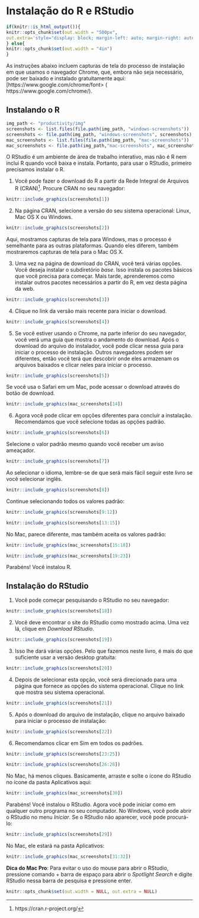 # Instalação do R e RStudio {#installing-r-rstudio}

```r
if(knitr::is_html_output()){
knitr::opts_chunk$set(out.width = "500px",
out.extra='style="display: block; margin-left: auto; margin-right: auto; background-color: #000; padding:3px;"')
} else{
knitr::opts_chunk$set(out.width = "4in")
}
```

As instruções abaixo incluem capturas de tela do processo de instalação em que usamos o navegador Chrome, que, embora não seja necessário, pode ser baixado e instalado gratuitamente aqui: [https://www.google.com/chrome/font> ( https://www.google.com/chrome/).

## Instalando o R


```r
img_path <- "productivity/img"
screenshots <- list.files(file.path(img_path, "windows-screenshots"))
screenshots <- file.path(img_path, "windows-screenshots", screenshots)
mac_screenshots <- list.files(file.path(img_path, "mac-screenshots"))
mac_screenshots <- file.path(img_path,"mac-screenshots", mac_screenshots)
```

O RStudio é um ambiente de área de trabalho interativo, mas não é R nem inclui R quando você baixa e instala. Portanto, para usar o RStudio, primeiro precisamos instalar o R.

1. Você pode fazer o download do R a partir da Rede Integral de Arquivos R (CRAN)^[https://cran.r-project.org/]. Procure CRAN no seu navegador:

```r
knitr::include_graphics(screenshots[1])
```

2. Na página CRAN, selecione a versão do seu sistema operacional: Linux, Mac OS X ou Windows.

```r
knitr::include_graphics(screenshots[2])
```

Aqui, mostramos capturas de tela para Windows, mas o processo é semelhante para as outras plataformas. Quando eles diferem, também mostraremos capturas de tela para o Mac OS X.

3. Uma vez na página de download do CRAN, você terá várias opções. Você deseja instalar o subdiretório _base_. Isso instala os pacotes básicos que você precisa para começar. Mais tarde, aprenderemos como instalar outros pacotes necessários a partir do R, em vez desta página da web.

```r
knitr::include_graphics(screenshots[3])
```

4. Clique no link da versão mais recente para iniciar o download.

```r
knitr::include_graphics(screenshots[4])
```

5. Se você estiver usando o Chrome, na parte inferior do seu navegador, você verá uma guia que mostra o andamento do download. Após o download do arquivo do instalador, você pode clicar nessa guia para iniciar o processo de instalação. Outros navegadores podem ser diferentes, então você terá que descobrir onde eles armazenam os arquivos baixados e clicar neles para iniciar o processo.

```r
knitr::include_graphics(screenshots[5])
```

Se você usa o Safari em um Mac, pode acessar o download através do botão de download.

```r
knitr::include_graphics(mac_screenshots[14])
```

6. Agora você pode clicar em opções diferentes para concluir a instalação. Recomendamos que você selecione todas as opções padrão.

```r
knitr::include_graphics(screenshots[6])
```

Selecione o valor padrão mesmo quando você receber um aviso ameaçador.

```r
knitr::include_graphics(screenshots[7])
```

Ao selecionar o idioma, lembre-se de que será mais fácil seguir este livro se você selecionar inglês.

```r
knitr::include_graphics(screenshots[8])
```

Continue selecionando todos os valores padrão:

```r
knitr::include_graphics(screenshots[9:12])
```

```r
knitr::include_graphics(screenshots[13:15])
```

No Mac, parece diferente, mas também aceita os valores padrão:

```r
knitr::include_graphics(mac_screenshots[15:18])
```
```r
knitr::include_graphics(mac_screenshots[19:23])
```

Parabéns! Você instalou R.


## Instalação do RStudio

1. Você pode começar pesquisando o RStudio no seu navegador:

```r
knitr::include_graphics(screenshots[18])
```

2. Você deve encontrar o site do RStudio como mostrado acima. Uma vez lá, clique em _Download RStudio_.

```r
knitr::include_graphics(screenshots[19])
```

3. Isso lhe dará várias opções. Pelo que fazemos neste livro, é mais do que suficiente usar a versão desktop gratuita:

```r
knitr::include_graphics(screenshots[20])
```

4. Depois de selecionar esta opção, você será direcionado para uma página que fornece as opções do sistema operacional. Clique no link que mostra seu sistema operacional.

```r
knitr::include_graphics(screenshots[21])
```

5. Após o download do arquivo de instalação, clique no arquivo baixado para iniciar o processo de instalação:

```r
knitr::include_graphics(screenshots[22])
```

6. Recomendamos clicar em Sim em todos os padrões.

```r
knitr::include_graphics(screenshots[23:25])
```
```r
knitr::include_graphics(screenshots[26:28])
```

No Mac, há menos cliques. Basicamente, arraste e solte o ícone do RStudio no ícone da pasta Aplicativos aqui:

```r
knitr::include_graphics(mac_screenshots[30])
```

Parabéns! Você instalou o RStudio. Agora você pode iniciar como em qualquer outro programa no seu computador.
No Windows, você pode abrir o RStudio no menu _Iniciar_. Se o RStudio não aparecer, você pode procurá-lo:

```r
knitr::include_graphics(screenshots[29])
```

No Mac, ele estará na pasta Aplicativos:

```r
knitr::include_graphics(mac_screenshots[31:32])
```

**Dica do Mac Pro**: Para evitar o uso do mouse para abrir o RStudio, pressione comando + barra de espaço para abrir o _Spotlight Search_ e digite RStudio nessa barra de pesquisa e pressione enter.


```r
knitr::opts_chunk$set(out.width = NULL, out.extra = NULL)
```
